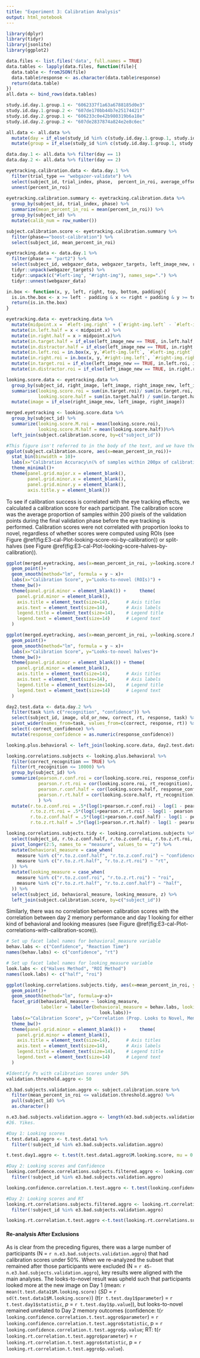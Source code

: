 ```yaml
---
title: "Experiment 3: Calibration Analysis"
output: html_notebook
---
```


```r
library(dplyr)
library(tidyr)
library(jsonlite)
library(ggplot2)
```

```r
data.files <- list.files('data', full.names = TRUE)
data.tables <- lapply(data.files, function(file){
  data.table <- fromJSON(file)
  data.table$response <- as.character(data.table$response)
  return(data.table)
})
all.data <- bind_rows(data.tables)
```

```r
study.id.day.1.group.1 <- "6062337f1a63a6788185d0e3"
study.id.day.1.group.2 <- "607de170bb44b7e25174421f"
study.id.day.2.group.1 <- "606233c0e42b980319b6a18e"
study.id.day.2.group.2 <- "607de2837874a824e2e8c6ec"

all.data <- all.data %>%
  mutate(day = if_else(study_id %in% c(study.id.day.1.group.1, study.id.day.1.group.2), 1, 2)) %>%
  mutate(group = if_else(study_id %in% c(study.id.day.1.group.1, study.id.day.2.group.1), 1, 2))

data.day.1 <- all.data %>% filter(day == 1)
data.day.2 <- all.data %>% filter(day == 2)
```

```r
eyetracking.calibration.data <- data.day.1 %>%
  filter(trial_type == "webgazer-validate") %>%
  select(subject_id, trial_index, phase,  percent_in_roi, average_offset) %>% 
  unnest(percent_in_roi)
  
eyetracking.calibration.summary <- eyetracking.calibration.data %>% 
  group_by(subject_id, trial_index, phase) %>% 
  summarize(mean_percent_in_roi = mean(percent_in_roi)) %>% 
  group_by(subject_id) %>% 
  mutate(calib_num = row_number())

subject.calibration.score <- eyetracking.calibration.summary %>%
  filter(phase=="boost-calibration") %>%
  select(subject_id, mean_percent_in_roi)
```

```r
eyetracking.data <- data.day.1 %>%
  filter(phase == "part2") %>%
  select(subject_id, webgazer_data, webgazer_targets, left_image_new, right_image_new, right_image, left_image) %>%
  tidyr::unpack(webgazer_targets) %>%
  tidyr::unpack(c("#left-img", "#right-img"), names_sep=".") %>%
  tidyr::unnest(webgazer_data)
```

```r
in.box <- function(x, y, left, right, top, bottom, padding){
  is.in.the.box <- x >= left - padding & x <= right + padding & y >= top - padding & y <= bottom + padding
  return(is.in.the.box)
}

eyetracking.data <- eyetracking.data %>%
  mutate(midpoint.x = `#left-img.right` + (`#right-img.left` - `#left-img.right`)/2) %>%
  mutate(in.left.half = x < midpoint.x) %>%
  mutate(in.right.half = x > midpoint.x)%>%
  mutate(in.target.half = if_else(left_image_new == TRUE, in.left.half, in.right.half))%>%
  mutate(in.distractor.half = if_else(left_image_new == TRUE, in.right.half, in.left.half)) %>%
  mutate(in.left.roi = in.box(x, y,`#left-img.left`, `#left-img.right`, `#left-img.top`, `#left-img.bottom`, 50))%>%
  mutate(in.right.roi = in.box(x, y,`#right-img.left`, `#right-img.right`, `#right-img.top`, `#right-img.bottom`, 50))%>%
  mutate(in.target.roi = if_else(left_image_new == TRUE, in.left.roi, in.right.roi))%>%
  mutate(in.distractor.roi = if_else(left_image_new == TRUE, in.right.roi, in.left.roi))
```

```r
looking.score.data <- eyetracking.data %>% 
  group_by(subject_id, right_image, left_image, right_image_new, left_image_new) %>%
  summarise(looking.score.roi = sum(in.target.roi)/ sum(in.target.roi, in.distractor.roi),
            looking.score.half = sum(in.target.half) / sum(in.target.half, in.distractor.half)) %>%
  mutate(image = if_else(right_image_new, left_image, right_image))
```

```r
merged.eyetracking <- looking.score.data %>%
  group_by(subject_id) %>%
  summarize(looking.score.M.roi = mean(looking.score.roi),
            looking.score.M.half = mean(looking.score.half))%>%
  left_join(subject.calibration.score, by=c("subject_id"))
```


<!--#### Calibration Accuracy-->

```r
#This figure isn't referred to in the body of the text, and we have the scatterplots, so I'm cutting this for now
ggplot(subject.calibration.score, aes(x=mean_percent_in_roi))+
  stat_bin(binwidth = 10)+
  labs(x="Calibration Accuracy\n(% of samples within 200px of calibration point)")+
  theme_minimal()+
  theme(panel.grid.major.x = element_blank(),
        panel.grid.minor.x = element_blank(),
        panel.grid.minor.y = element_blank(),
        axis.title.y = element_blank())
```

<!--#### Correlation with Effects-->

To see if calibration success is correlated with the eye tracking effects, we calculated a calibration score for each participant. The calibration score was the average proportion of samples within 200 pixels of the validation points during the final validation phase before the eye tracking is performed. Calibration scores were not correlated with proportion looks to novel, regardless of whether scores were computed using ROIs (see Figure\ \@ref(fig:E3-cal-Plot-looking-score-roi-by-calibration)) or split-halves (see Figure\ \@ref(fig:E3-cal-Plot-looking-score-halves-by-calibration)).


```r
ggplot(merged.eyetracking, aes(x=mean_percent_in_roi, y=looking.score.M.roi))+
  geom_point()+
  geom_smooth(method="lm", formula = y ~ x)+
  labs(x="Calibration Score", y="Looks-to-novel (ROIs)") +
  theme_bw()+
  theme(panel.grid.minor = element_blank()) +     theme(
    panel.grid.minor = element_blank(),
    axis.title = element_text(size=14),      # Axis titles
    axis.text = element_text(size=14),       # Axis labels
    legend.title = element_text(size=14),    # Legend title
    legend.text = element_text(size=14)      # Legend text
  )


```

```r
ggplot(merged.eyetracking, aes(x=mean_percent_in_roi, y=looking.score.M.half))+
  geom_point()+
  geom_smooth(method="lm", formula = y ~ x)+
  labs(x="Calibration Score", y="Looks-to-novel halves")+
  theme_bw()+
  theme(panel.grid.minor = element_blank()) + theme(
    panel.grid.minor = element_blank(),
    axis.title = element_text(size=14),      # Axis titles
    axis.text = element_text(size=14),       # Axis labels
    legend.title = element_text(size=14),    # Legend title
    legend.text = element_text(size=14)      # Legend text
  )


```

```r
day2.test.data <- data.day.2 %>%
  filter(task %in% c("recognition", "confidence")) %>%
  select(subject_id, image, old_or_new, correct, rt, response, task) %>%
  pivot_wider(names_from=task, values_from=c(correct, response, rt)) %>%
  select(-correct_confidence) %>%
  mutate(response_confidence = as.numeric(response_confidence))
```

```r
looking.plus.behavioral <- left_join(looking.score.data, day2.test.data)

looking.correlations.subjects <- looking.plus.behavioral %>%
  filter(correct_recognition == TRUE) %>%
  filter(rt_recognition <= 10000) %>%
  group_by(subject_id) %>%
  summarize(pearson.r.conf.roi = cor(looking.score.roi, response_confidence),
            pearson.r.rt.roi = cor(looking.score.roi, rt_recognition),
            pearson.r.conf.half = cor(looking.score.half, response_confidence),
            pearson.r.rt.half = cor(looking.score.half, rt_recognition)
            ) %>%
  mutate(r.to.z.conf.roi = .5*(log(1+pearson.r.conf.roi) - log(1 - pearson.r.conf.roi)),
         r.to.z.rt.roi = .5*(log(1+pearson.r.rt.roi) - log(1 - pearson.r.rt.roi)),
         r.to.z.conf.half = .5*(log(1+pearson.r.conf.half) - log(1 - pearson.r.conf.half)),
         r.to.z.rt.half = .5*(log(1+pearson.r.rt.half) - log(1 - pearson.r.rt.half)))

looking.correlations.subjects.tidy <- looking.correlations.subjects %>%
  select(subject_id, r.to.z.conf.half, r.to.z.conf.roi, r.to.z.rt.roi, r.to.z.rt.half) %>%
  pivot_longer(2:5, names_to = "measure", values_to = "z") %>%
  mutate(behavioral_measure = case_when(
    measure %in% c("r.to.z.conf.half", "r.to.z.conf.roi") ~ "confidence",
    measure %in% c("r.to.z.rt.half", "r.to.z.rt.roi") ~ "rt",
  )) %>%
  mutate(looking_measure = case_when(
    measure %in% c("r.to.z.conf.roi", "r.to.z.rt.roi") ~ "roi",
    measure %in% c("r.to.z.rt.half", "r.to.z.conf.half") ~ "half",
  )) %>%
  select(subject_id, behavioral_measure, looking_measure, z) %>%
  left_join(subject.calibration.score, by=c("subject_id"))
```

Similarly, there was no correlation between calibration scores with the correlation between day 2 memory performance and day 1 looking for either kind of behavioral and looking measures (see Figure\ \@ref(fig:E3-cal-Plot-correlations-with-calibration-score)).

```r
# Set up facet label names for behavioral_measure variable
behav.labs <- c("Confidence", "Reaction Time")
names(behav.labs) <- c("confidence", "rt")

# Set up facet label names for looking_measure variable
look.labs <- c("Halves Method", "ROI Method")
names(look.labs) <- c("half", "roi")

ggplot(looking.correlations.subjects.tidy, aes(x=mean_percent_in_roi, y=z))+
  geom_point()+
  geom_smooth(method="lm", formula=y~x)+
  facet_grid(behavioral_measure ~ looking_measure,
             labeller = labeller(behavioral_measure = behav.labs, looking_measure =
                                   look.labs))+
  labs(x="Calibration Score", y="Correlation (Prop. Looks to Novel, Memory)") +
  theme_bw()+
  theme(panel.grid.minor = element_blank()) +     theme(
    panel.grid.minor = element_blank(),
    axis.title = element_text(size=14),      # Axis titles
    axis.text = element_text(size=14),       # Axis labels
    legend.title = element_text(size=14),    # Legend title
    legend.text = element_text(size=14)      # Legend text
  )

```

```r
#Identify Ps with calibration scores under 50%
validation.threshold.aggro <- 50

e3.bad.subjects.validation.aggro <- subject.calibration.score %>%
  filter(mean_percent_in_roi <= validation.threshold.aggro) %>%
  pull(subject_id) %>%
  as.character()

n.e3.bad.subjects.validation.aggro <- length(e3.bad.subjects.validation.aggro)
#26. Yikes.

#Day 1: Looking scores
t.test.data1.aggro <- t.test.data1 %>%
  filter(!subject_id %in% e3.bad.subjects.validation.aggro)

t.test.day1.aggro <- t.test(t.test.data1.aggro$M.looking.score, mu = 0.5)

#Day 2: Looking scores and Confidence
looking.confidence.correlations.subjects.filtered.aggro <- looking.confidence.correlations.subjects.filtered %>%
  filter(!subject_id %in% e3.bad.subjects.validation.aggro)

looking.confidence.correlation.t.test.aggro <- t.test(looking.confidence.correlations.subjects.filtered.aggro$r.to.z)

#Day 2: Looking scores and RT
looking.rt.correlations.subjects.filtered.aggro <- looking.rt.correlations.subjects.filtered %>%
  filter(!subject_id %in% e3.bad.subjects.validation.aggro)

looking.rt.correlation.t.test.aggro <-t.test(looking.rt.correlations.subjects.filtered.aggro$r.to.z)
```

#### Re-analysis After Exclusions
As is clear from the preceding figures, there was a large number of participants (N = `r n.e3.bad.subjects.validation.aggro`) that had calibration scores under 50%. When we re-analyzed the subset that remained after those participants were excluded (N = `r 45-n.e3.bad.subjects.validation.aggro`), key results were aligned with the main analyses. The looks-to-novel result was upheld such that participants looked more at the new image on Day 1 (mean: `r mean(t.test.data1$M.looking.score)` (*SD* = `r sd(t.test.data1$M.looking.score)`) (*t*(`r t.test.day1$parameter`) = `r t.test.day1$statistic`, *p* = `r t.test.day1$p.value`)), but looks-to-novel remained unrelated to Day 2 memory outcomes (confidence: t(`r looking.confidence.correlation.t.test.aggro$parameter`) = `r looking.confidence.correlation.t.test.aggro$statistic`, p = `r looking.confidence.correlation.t.test.aggro$p.value`; RT: t(`r  looking.rt.correlation.t.test.aggro$parameter`) = `r looking.rt.correlation.t.test.aggro$statistic`, p = `r looking.rt.correlation.t.test.aggro$p.value`). 